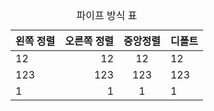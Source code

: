 |  왼쪽 정렬  | 오른쪽 정렬 |  중앙정렬  |  디폴트   |
|:------------|------------:|:----------:|-----------|
|          12 |          12 |         12 |        12 |
|         123 |         123 |        123 |       123 |
|           1 |           1 |          1 |         1 |
: 파이프 방식 표
